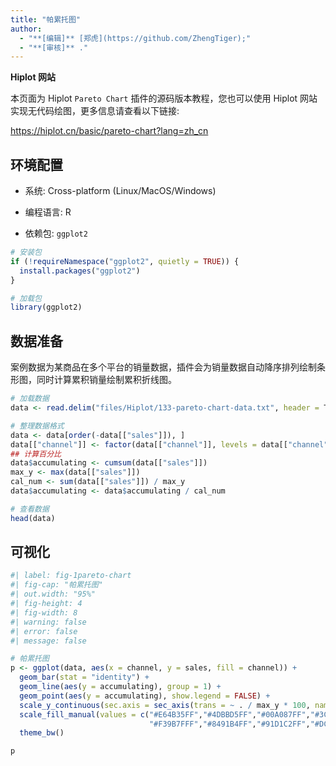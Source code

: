 ```yaml
---
title: "帕累托图"
author:
  - "**[编辑]** [郑虎](https://github.com/ZhengTiger);"
  - "**[审核]** ."
---
```


::: callout-note
**Hiplot 网站**

本页面为 Hiplot `Pareto Chart` 插件的源码版本教程，您也可以使用 Hiplot 网站实现无代码绘图，更多信息请查看以下链接:

<https://hiplot.cn/basic/pareto-chart?lang=zh_cn>
:::

## 环境配置

-   系统: Cross-platform (Linux/MacOS/Windows)

-   编程语言: R

-   依赖包: `ggplot2`

```r
# 安装包
if (!requireNamespace("ggplot2", quietly = TRUE)) {
  install.packages("ggplot2")
}

# 加载包
library(ggplot2)
```

## 数据准备

案例数据为某商品在多个平台的销量数据，插件会为销量数据自动降序排列绘制条形图，同时计算累积销量绘制累积折线图。

```r
# 加载数据
data <- read.delim("files/Hiplot/133-pareto-chart-data.txt", header = T)

# 整理数据格式
data <- data[order(-data[["sales"]]), ]
data[["channel"]] <- factor(data[["channel"]], levels = data[["channel"]])
## 计算百分比
data$accumulating <- cumsum(data[["sales"]])
max_y <- max(data[["sales"]])
cal_num <- sum(data[["sales"]]) / max_y
data$accumulating <- data$accumulating / cal_num

# 查看数据
head(data)
```

## 可视化

```r
#| label: fig-1pareto-chart
#| fig-cap: "帕累托图"
#| out.width: "95%"
#| fig-height: 4
#| fig-width: 8
#| warning: false
#| error: false
#| message: false

# 帕累托图
p <- ggplot(data, aes(x = channel, y = sales, fill = channel)) +
  geom_bar(stat = "identity") +
  geom_line(aes(y = accumulating), group = 1) +
  geom_point(aes(y = accumulating), show.legend = FALSE) +
  scale_y_continuous(sec.axis = sec_axis(trans = ~ . / max_y * 100, name = "Percentage")) +
  scale_fill_manual(values = c("#E64B35FF","#4DBBD5FF","#00A087FF","#3C5488FF",
                               "#F39B7FFF","#8491B4FF","#91D1C2FF","#DC0000FF")) +
  theme_bw()

p
```


